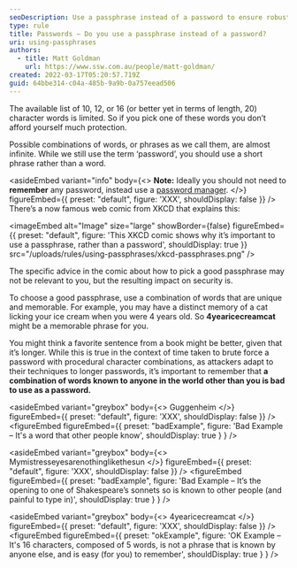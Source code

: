 ```yaml
---
seoDescription: Use a passphrase instead of a password to ensure robust online security with infinite combinations of words and phrases.
type: rule
title: Passwords – Do you use a passphrase instead of a password?
uri: using-passphrases
authors:
  - title: Matt Goldman
    url: https://www.ssw.com.au/people/matt-goldman/
created: 2022-03-17T05:20:57.719Z
guid: 64bbe314-c04a-485b-9a9b-0a757eead506
---
```


The available list of 10, 12, or 16 (or better yet in terms of length, 20) character words is limited. So if you pick one of these words you don’t afford yourself much protection.

Possible combinations of words, or phrases as we call them, are almost infinite. While we still use the term ‘password’, you should use a short phrase rather than a word.

<asideEmbed
  variant="info"
  body={<>
    **Note:** Ideally you should not need to **remember** any password, instead use a [password manager](/password-manager).
  </>}
  figureEmbed={{
    preset: "default",
    figure: 'XXX',
    shouldDisplay: false
  }}
/>
There’s a now famous web comic from XKCD that explains this:


<imageEmbed
  alt="Image"
  size="large"
  showBorder={false}
  figureEmbed={{
    preset: "default",
    figure: 'This XKCD comic shows why it’s important to use a passphrase, rather than a password',
    shouldDisplay: true
  }}
  src="/uploads/rules/using-passphrases/xkcd-passphrases.png"
/>

The specific advice in the comic about how to pick a good passphrase may not be relevant to you, but the resulting impact on security is.

To choose a good passphrase, use a combination of words that are unique and memorable. For example, you may have a distinct memory of a cat licking your ice cream when you were 4 years old. So **4yearicecreamcat** might be a memorable phrase for you.

You might think a favorite sentence from a book might be better, given that it’s longer. While this is true in the context of time taken to brute force a password with procedural character combinations, as attackers adapt to their techniques to longer passwords, it’s important to remember that **a combination of words known to anyone in the world other than you is bad to use as a password.**

<asideEmbed
  variant="greybox"
  body={<>
    Guggenheim
  </>}
  figureEmbed={{
    preset: "default",
    figure: 'XXX',
    shouldDisplay: false
  }}
/>
<figureEmbed figureEmbed={{
  preset: "badExample",
  figure: 'Bad Example – It\'s a word that other people know',
  shouldDisplay: true
} } />


<asideEmbed
  variant="greybox"
  body={<>
    Mymistresseyesarenothinglikethesun
  </>}
  figureEmbed={{
    preset: "default",
    figure: 'XXX',
    shouldDisplay: false
  }}
/>
<figureEmbed figureEmbed={{
  preset: "badExample",
  figure: 'Bad Example – It’s the opening to one of Shakespeare’s sonnets so is known to other people (and painful to type in)',
  shouldDisplay: true
} } />


<asideEmbed
  variant="greybox"
  body={<>
    4yearicecreamcat
  </>}
  figureEmbed={{
    preset: "default",
    figure: 'XXX',
    shouldDisplay: false
  }}
/>
<figureEmbed figureEmbed={{
  preset: "okExample",
  figure: 'OK Example – It\'s 16 characters, composed of 5 words, is not a phrase that is known by anyone else, and is easy (for you) to remember',
  shouldDisplay: true
} } />
